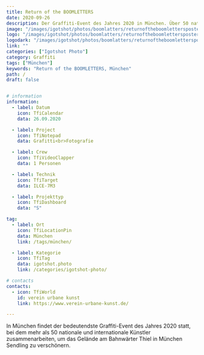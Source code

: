 ```yaml
---
title: Return of the BOOMLETTERS
date: 2020-09-26
description: Der Graffiti-Event des Jahres 2020 in München. Über 50 nationale- und internationale Graffitikünstler bemalen gemeinsam das Gelände am Bahnwärter Thiel in München Sendling.
image: "/images/igotshot/photos/boomlatters/returnoftheboomlettersposter-724x1024-1.jpg"
logo: "/images/igotshot/photos/boomlatters/returnoftheboomlettersposter-724x1024-1.jpg"
logodark: "/images/igotshot/photos/boomlatters/returnoftheboomlettersposter-724x1024-1.jpg"
link: ""
categories: ["Igotshot Photo"]
category: Graffiti
tags: ["München"]
keywords: "Return of the BOOMLETTERS, München"
path: /
draft: false


# information
information:
  - label: Datum
    icon: TfiCalendar
    data: 26.09.2020

  - label: Project
    icon: TfiNotepad
    data: Grafitti<br>Fotografie

  - label: Crew
    icon: TfiVideoClapper
    data: 1 Personen

  - label: Technik
    icon: TfiTarget
    data: ILCE-7M3

  - label: Projekttyp
    icon: TfiDashboard
    data: "S"

tag:
  - label: Ort
    icon: TfiLocationPin
    data: München
    link: /tags/münchen/

  - label: Kategorie
    icon: TfiTag
    data: igotshot.photo
    link: /categories/igotshot-photo/

# contacts
contacts:
  - icon: TfiWorld
    id: verein urbane kunst
    link: https://www.verein-urbane-kunst.de/

---
```


In München findet der bedeutendste Graffiti-Event des Jahres 2020 statt, bei dem mehr als 50 nationale und internationale Künstler zusammenarbeiten, um das Gelände am Bahnwärter Thiel in München Sendling zu verschönern.